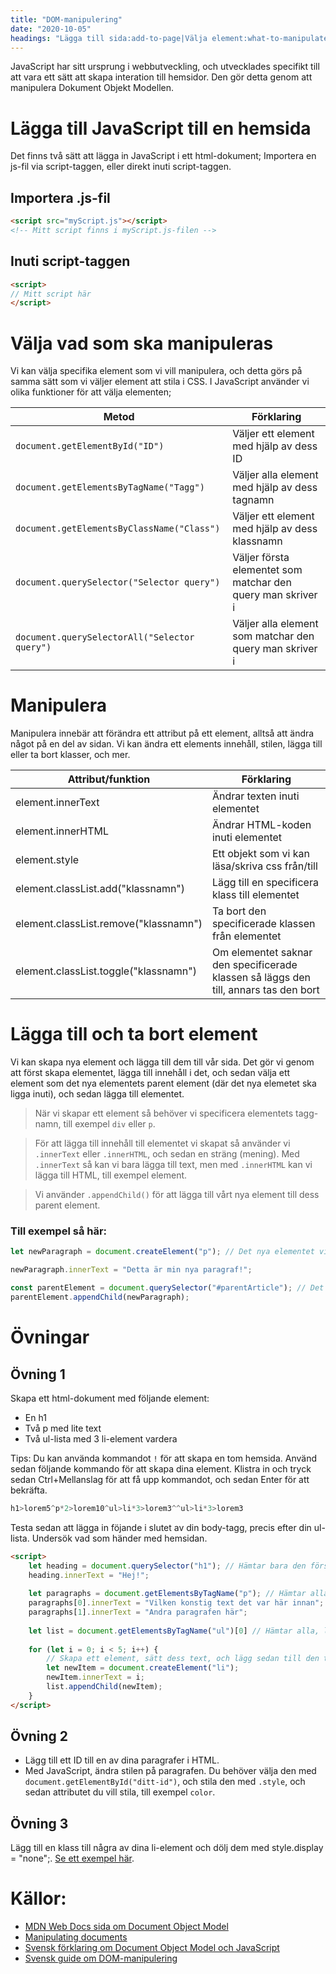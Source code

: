 ```yaml
---
title: "DOM-manipulering"
date: "2020-10-05"
headings: "Lägga till sida:add-to-page|Välja element:what-to-manipulate|Manipulera element:manipulera-element|Lägga till eller ta bort element:add-and-remove|Övningar:ovningar"
---
```


JavaScript har sitt ursprung i webbutveckling, och utvecklades specifikt till att vara ett sätt att skapa interation till hemsidor. Den gör detta genom att manipulera Dokument Objekt Modellen.


<a id="add-to-page"></a>

# Lägga till JavaScript till en hemsida

Det finns två sätt att lägga in JavaScript i ett html-dokument; Importera en js-fil via script-taggen, eller direkt inuti script-taggen.

## Importera .js-fil

```html
<script src="myScript.js"></script>
<!-- Mitt script finns i myScript.js-filen -->
```

## Inuti script-taggen

```html
<script>
// Mitt script här
</script>
```

<a id="what-to-manipulate"></a>

# Välja vad som ska manipuleras

Vi kan välja specifika element som vi vill manipulera, och detta görs på samma sätt som vi väljer element att stila i CSS. I JavaScript använder vi olika funktioner för att välja elementen;

| Metod                                         | Förklaring                                                  |
| --------------------------------------------- | ----------------------------------------------------------- |
| `document.getElementById("ID")`               | Väljer ett element med hjälp av dess ID                     |
| `document.getElementsByTagName("Tagg")`       | Väljer alla element med hjälp av dess tagnamn               |
| `document.getElementsByClassName("Class")`    | Väljer ett element med hjälp av dess klassnamn              |
| `document.querySelector("Selector query")`    | Väljer första elementet som matchar den query man skriver i |
| `document.querySelectorAll("Selector query")` | Väljer alla element som matchar den query man skriver i     |

<a id="manipulera-element"></a>

# Manipulera

Manipulera innebär att förändra ett attribut på ett element, alltså att ändra något på en del av sidan. Vi kan ändra ett elements innehåll, stilen, lägga till eller ta bort klasser, och mer.

| Attribut/funktion                     | Förklaring                                                                           |
| ------------------------------------- | ------------------------------------------------------------------------------------ |
| element.innerText                     | Ändrar texten inuti elementet                                                        |
| element.innerHTML                     | Ändrar HTML-koden inuti elementet                                                    |
| element.style                         | Ett objekt som vi kan läsa/skriva css från/till                                      |
| element.classList.add("klassnamn")    | Lägg till en specificera klass till elementet                                        |
| element.classList.remove("klassnamn") | Ta bort den specificerade klassen från elementet                                     |
| element.classList.toggle("klassnamn") | Om elementet saknar den specificerade klassen så läggs den till, annars tas den bort |

<a id="add-and-remove"></a>

# Lägga till och ta bort element

Vi kan skapa nya element och lägga till dem till vår sida. Det gör vi genom att först skapa elementet, lägga till innehåll i det, och sedan välja ett element som det nya elementets parent element (där det nya elemetet ska ligga inuti), och sedan lägga till elementet.

> När vi skapar ett element så behöver vi specificera elementets tagg-namn, till exempel `div` eller `p`.

> För att lägga till innehåll till elementet vi skapat så använder vi `.innerText` eller `.innerHTML`, och sedan en sträng (mening). Med `.innerText` så kan vi bara lägga till text, men med `.innerHTML` kan vi lägga till HTML, till exempel element.

> Vi använder `.appendChild()` för att lägga till vårt nya element till dess parent element.

### Till exempel så här:

```javascript
let newParagraph = document.createElement("p"); // Det nya elementet vi skapar

newParagraph.innerText = "Detta är min nya paragraf!";

const parentElement = document.querySelector("#parentArticle"); // Det element vi vill lägga det nya elementet i
parentElement.appendChild(newParagraph);
```

<a id="ovningar"></a>

# Övningar

## Övning 1

Skapa ett html-dokument med följande element:
- En h1
- Två p med lite text
- Två ul-lista med 3 li-element vardera

Tips: Du kan använda kommandot `!` för att skapa en tom hemsida.
Använd sedan följande kommando för att skapa dina element. Klistra in och tryck sedan
Ctrl+Mellanslag för att få upp kommandot, och sedan Enter för att bekräfta.

```javascript
h1>lorem5^p*2>lorem10^ul>li*3>lorem3^^ul>li*3>lorem3
```

Testa sedan att lägga in föjande i slutet av din body-tagg, precis efter din ul-lista. Undersök vad som
händer med hemsidan.

```html
<script>
    let heading = document.querySelector("h1"); // Hämtar bara den första matchningen
    heading.innerText = "Hej!";
    
    let paragraphs = document.getElementsByTagName("p"); // Hämtar alla och lägger in dem i en arr
    paragraphs[0].innerText = "Vilken konstig text det var här innan";
    paragraphs[1].innerText = "Andra paragrafen här";
    
    let list = document.getElementsByTagName("ul")[0] // Hämtar alla, lägger in dem i en array, o
    
    for (let i = 0; i < 5; i++) {
        // Skapa ett element, sätt dess text, och lägg sedan till den till list
        let newItem = document.createElement("li");
        newItem.innerText = i;
        list.appendChild(newItem);
    }
</script>
```

## Övning 2

- Lägg till ett ID till en av dina paragrafer i HTML.
- Med JavaScript, ändra stilen på paragrafen. Du behöver välja den med `document.getElementById("ditt-id")`, och stila den med `.style`, och sedan attributet du vill stila, till exempel `color`.

## Övning 3

Lägg till en klass till några av dina li-element och dölj dem med style.display = "none";. [Se ett
exempel här](http://htmlhunden.se/dist/04-05-js-dom.html).

# Källor:
- [MDN Web Docs sida om Document Object Model](https://developer.mozilla.org/en-US/docs/Web/API/Document_Object_Model/Introduction)
- [Manipulating documents](https://developer.mozilla.org/en-US/docs/Learn/JavaScript/Client-side_web_APIs/Manipulating_documents)
- [Svensk förklaring om Document Object Model och JavaScript](http://htmlhunden.se/dist/04-05-js-dom.html)
- [Svensk guide om DOM-manipulering](https://dbwebb.se/guide/javascript1/html_dom)
